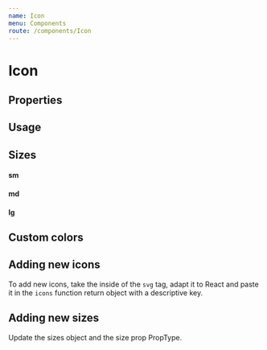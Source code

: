 ```yaml
---
name: Icon
menu: Components
route: /components/Icon
---
```



# Icon

## Properties

<Props of={Icon} />

## Usage

<Playground>
  <Icon type="copyToClipboard" backgroundColor="#2970ff" iconColor="#f7f8f9" />
  <Icon type="search" />
  <Icon type="chart" />
  <Icon type="github" />
  <Icon type="mailCheck" />
  <Icon type="mail" />
  <Icon type="expand" />
  <Icon type="edit" />
  <Icon type="blocked" />
  <Icon type="world" />
  <Icon type="sign" />
  <Icon type="link" />
  <Icon type="like" />
  <Icon type="dislike" />
  <Icon type="alert" />
  <Icon type="chain" />
  <Icon type="checkmark" />
  <Icon type="discuss" />
  <Icon type="down" />
  <Icon type="proposal" />
  <Icon type="questionmark" />
  <Icon type="right" />
  <Icon type="left" />
  <Icon type="star" />
  <Icon type="timer" />
  <Icon type="transaction" />
  <Icon type="trash" />
  <Icon type="up" />
  <Icon type="user" />
  <Icon type="wallet" />
  <Icon type="info" />
</Playground>

## Sizes

<Playground>
  <h4>sm</h4>
  <Icon type="alert" size="sm" />
  <h4>md</h4>
  <Icon type="alert" size="md" />
  <h4>lg</h4>
  <Icon type="alert" size="lg" />
</Playground>

## Custom colors

<Playground>
  <Icon type="alert" backgroundColor="#ed6d47" iconColor="#feb8a5" />
</Playground>


## Adding new icons

To add new icons, take the inside of the `svg` tag, adapt it to React and paste it in the `icons` function return object with a descriptive key.

## Adding new sizes

Update the sizes object and the size prop PropType.
